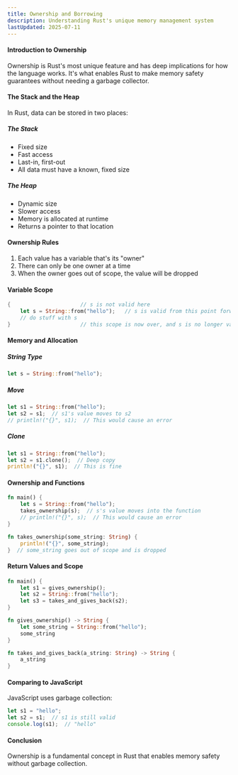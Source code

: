```yaml
---
title: Ownership and Borrowing
description: Understanding Rust's unique memory management system
lastUpdated: 2025-07-11
---
```


#### Introduction to Ownership

Ownership is Rust's most unique feature and has deep implications for how the language works. It's what enables Rust to make memory safety guarantees without needing a garbage collector.

#### The Stack and the Heap

In Rust, data can be stored in two places:

##### The Stack

- Fixed size
- Fast access
- Last-in, first-out
- All data must have a known, fixed size

##### The Heap

- Dynamic size
- Slower access
- Memory is allocated at runtime
- Returns a pointer to that location

#### Ownership Rules

1. Each value has a variable that's its "owner"
2. There can only be one owner at a time
3. When the owner goes out of scope, the value will be dropped

#### Variable Scope

```rust
{                      // s is not valid here
    let s = String::from("hello");   // s is valid from this point forward
    // do stuff with s
}                      // this scope is now over, and s is no longer valid
```

#### Memory and Allocation

##### String Type

```rust
let s = String::from("hello");
```

##### Move

```rust
let s1 = String::from("hello");
let s2 = s1;  // s1's value moves to s2
// println!("{}", s1);  // This would cause an error
```

##### Clone

```rust
let s1 = String::from("hello");
let s2 = s1.clone();  // Deep copy
println!("{}", s1);  // This is fine
```

#### Ownership and Functions

```rust
fn main() {
    let s = String::from("hello");
    takes_ownership(s);  // s's value moves into the function
    // println!("{}", s);  // This would cause an error
}

fn takes_ownership(some_string: String) {
    println!("{}", some_string);
}  // some_string goes out of scope and is dropped
```

#### Return Values and Scope

```rust
fn main() {
    let s1 = gives_ownership();
    let s2 = String::from("hello");
    let s3 = takes_and_gives_back(s2);
}

fn gives_ownership() -> String {
    let some_string = String::from("hello");
    some_string
}

fn takes_and_gives_back(a_string: String) -> String {
    a_string
}
```

#### Comparing to JavaScript

JavaScript uses garbage collection:

```javascript
let s1 = "hello";
let s2 = s1;  // s1 is still valid
console.log(s1);  // "hello"
```

#### Conclusion

Ownership is a fundamental concept in Rust that enables memory safety without garbage collection. 
